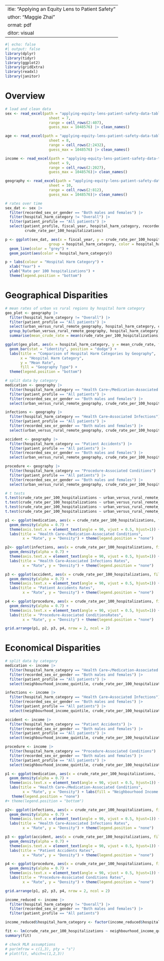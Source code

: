  ---
title: "Applying an Equity Lens to Patient Safety"
author: "Maggie Zhai"
format: pdf
editor: visual
---

```r
#| echo: false
#| output: false
library(dplyr)
library(tidyr)
library(ggplot2)
library(gridExtra)
library(readxl)
library(janitor)
```

# Overview

```r
# load and clean data
sex <- read_excel(path = "applying-equity-lens-patient-safety-data-tables-en.xlsx", 
                    sheet = 7,
                    range = cell_rows(2:407),
                    guess_max = 1048576) |> clean_names()

age <- read_excel(path = "applying-equity-lens-patient-safety-data-tables-en.xlsx", 
                    sheet = 8,
                    range = cell_rows(2:2432),
                    guess_max = 1048576) |> clean_names()

income <- read_excel(path = "applying-equity-lens-patient-safety-data-tables-en.xlsx", 
                    sheet = 9,
                    range = cell_rows(2:2027),
                    guess_max = 1048576)|> clean_names()

geography <- read_excel(path = "applying-equity-lens-patient-safety-data-tables-en.xlsx", 
                    sheet = 10,
                    range = cell_rows(2:812),
                    guess_max = 1048576)|> clean_names()
```

```r
# rates over time
sex_dat <- sex |>
  filter(recorded_sex_or_gender == "Both males and females") |>
  filter(hospital_harm_category != "Overall") |>
  filter(patient_profile == "All patients") |>
  select(patient_profile, fiscal_year, hospital_harm_category, recorded_sex_or_gender,
         crude_rate_per_100_hospitalizations)

p <- ggplot(sex_dat, aes(x = fiscal_year, y = crude_rate_per_100_hospitalizations, 
                    group = hospital_harm_category, color = hospital_harm_category)) +
  geom_line(color = "grey") +
  geom_point(aes(color = hospital_harm_category)) 

p + labs(colour = "Hospital Harm Category") +
  xlab("Year") +
  ylab("Rate per 100 hospitalizations") +
  theme(legend.position = "bottom")
```

# Geographical Disparities

```r
# mean rates of urban vs rural regions by hospital harm category
geo_plot <- geography |>  
  filter(hospital_harm_category != "Overall") |>
  filter(patient_profile == "All patients") |>
  select(urban_versus_rural_remote_geography, hospital_harm_category, crude_rate_per_100_hospitalizations) |>
  group_by(urban_versus_rural_remote_geography, hospital_harm_category) |>
  summarise(mean_crude_rate = mean(crude_rate_per_100_hospitalizations), .groups = "drop")

ggplot(geo_plot, aes(x = hospital_harm_category, y = mean_crude_rate, fill = urban_versus_rural_remote_geography)) +
  geom_bar(stat = "identity", position = "dodge") +
  labs(title = "Comparison of Hospital Harm Categories by Geography",
       x = "Hospital Harm Category",
       y = "Mean Rate",
       fill = "Geography Type") +
  theme(legend.position = "bottom")
```

```r

# split data by category
medication <- geography |>  
  filter(hospital_harm_category == "Health Care–/Medication-Associated Conditions") |>
  filter(patient_profile == "All patients") |>
  filter(recorded_sex_or_gender == "Both males and females") |>
  select(urban_versus_rural_remote_geography, crude_rate_per_100_hospitalizations)

infections <- geography |>  
  filter(hospital_harm_category == "Health Care–Associated Infections") |>
  filter(patient_profile == "All patients") |>
  filter(recorded_sex_or_gender == "Both males and females") |>
  select(urban_versus_rural_remote_geography, crude_rate_per_100_hospitalizations)

accident <- geography |>  
  filter(hospital_harm_category == "Patient Accidents") |>
  filter(patient_profile == "All patients") |>
  filter(recorded_sex_or_gender == "Both males and females") |>
  select(urban_versus_rural_remote_geography, crude_rate_per_100_hospitalizations)

procedure <- geography |>  
  filter(hospital_harm_category == "Procedure-Associated Conditions") |>
  filter(patient_profile == "All patients") |>
  filter(recorded_sex_or_gender == "Both males and females") |>
  select(urban_versus_rural_remote_geography, crude_rate_per_100_hospitalizations)

# t tests
t.test(crude_rate_per_100_hospitalizations ~ urban_versus_rural_remote_geography, data = medication)
t.test(crude_rate_per_100_hospitalizations ~ urban_versus_rural_remote_geography, data = infections)
t.test(crude_rate_per_100_hospitalizations ~ urban_versus_rural_remote_geography, data = accident)
t.test(crude_rate_per_100_hospitalizations ~ urban_versus_rural_remote_geography, data = procedure)

```

```r
p1 <- ggplot(medication, aes(x = crude_rate_per_100_hospitalizations, fill = urban_versus_rural_remote_geography)) +
  geom_density(alpha = 0.7) + 
  theme(axis.text.x = element_text(angle = 90, vjust = 0.5, hjust=1)) +
  labs(title = "Health Care–/Medication-Associated Conditions",
        x = "Rate", y = "Density") + theme(legend.position = "none")

p2<- ggplot(infections, aes(x = crude_rate_per_100_hospitalizations, fill = urban_versus_rural_remote_geography)) +
  geom_density(alpha = 0.7) + 
  theme(axis.text.x = element_text(angle = 90, vjust = 0.5, hjust=1)) +
  labs(title = "Health Care–Associated Infections Rates",
        x = "Rate", y = "Density") + theme(legend.position = "none")

p3 <- ggplot(accident, aes(x = crude_rate_per_100_hospitalizations, fill = urban_versus_rural_remote_geography)) +
  geom_density(alpha = 0.7) + 
  theme(axis.text.x = element_text(angle = 90, vjust = 0.5, hjust=1)) +
  labs(title = "Patient Accidents Rates",
        x = "Rate", y = "Density") + theme(legend.position = "none")

p4 <- ggplot(procedure, aes(x = crude_rate_per_100_hospitalizations, fill = urban_versus_rural_remote_geography)) +
  geom_density(alpha = 0.7) + 
  theme(axis.text.x = element_text(angle = 90, vjust = 0.5, hjust=1)) +
  labs(title = "Procedure-Associated ConditionsRates",
        x = "Rate", y = "Density") + theme(legend.position = "none")

grid.arrange(p1, p2, p3, p4, nrow = 2, ncol = 2)
```


# Economical Disparities

```r


# split data by category
medication <- income |>  
  filter(hospital_harm_category == "Health Care–/Medication-Associated Conditions") |>
  filter(recorded_sex_or_gender == "Both males and females") |>
  filter(patient_profile == "All patients") |>
  select(neighbourhood_income_quintile, crude_rate_per_100_hospitalizations)

infections <- income |>  
  filter(hospital_harm_category == "Health Care–Associated Infections") |>
  filter(recorded_sex_or_gender == "Both males and females") |>
  filter(patient_profile == "All patients") |>
  select(neighbourhood_income_quintile, crude_rate_per_100_hospitalizations)

accident <- income |>  
  filter(hospital_harm_category == "Patient Accidents") |>
  filter(recorded_sex_or_gender == "Both males and females") |>
  filter(patient_profile == "All patients") |>
  select(neighbourhood_income_quintile, crude_rate_per_100_hospitalizations)

procedure <- income |>  
  filter(hospital_harm_category == "Procedure-Associated Conditions") |>
  filter(recorded_sex_or_gender == "Both males and females") |>
  filter(patient_profile == "All patients") |>
  select(neighbourhood_income_quintile, crude_rate_per_100_hospitalizations)


```


```r
p1 <- ggplot(medication, aes(x = crude_rate_per_100_hospitalizations, fill = neighbourhood_income_quintile)) +
  geom_density(alpha = 0.7) + 
  theme(axis.text.x = element_text(angle = 90, vjust = 0.5, hjust=1)) +
  labs(title = "Health Care–/Medication-Associated Conditions",
        x = "Rate", y = "Density") + labs(fill = "Neighbourhood Income Quintile") +
   theme(legend.position = "none")
#+ theme(legend.position = "bottom")

p2<- ggplot(infections, aes(x = crude_rate_per_100_hospitalizations, fill = neighbourhood_income_quintile)) +
  geom_density(alpha = 0.7) + 
  theme(axis.text.x = element_text(angle = 90, vjust = 0.5, hjust=1)) +
  labs(title = "Health Care–Associated Infections Rates",
        x = "Rate", y = "Density") + theme(legend.position = "none")

p3 <- ggplot(accident, aes(x = crude_rate_per_100_hospitalizations, fill = neighbourhood_income_quintile)) +
  geom_density(alpha = 0.7) + 
  theme(axis.text.x = element_text(angle = 90, vjust = 0.5, hjust=1)) +
  labs(title = "Patient Accidents Rates",
        x = "Rate", y = "Density") + theme(legend.position = "none")

p4 <- ggplot(procedure, aes(x = crude_rate_per_100_hospitalizations, fill = neighbourhood_income_quintile)) +
  geom_density(alpha = 0.7) + 
  theme(axis.text.x = element_text(angle = 90, vjust = 0.5, hjust=1)) +
  labs(title = "Procedure-Associated Conditions Rates",
        x = "Rate", y = "Density") + theme(legend.position = "none")

grid.arrange(p1, p2, p3, p4, nrow = 2, ncol = 2)
```



```r
income_reduced <- income |>  
  filter(hospital_harm_category != "Overall") |>
  filter(recorded_sex_or_gender == "Both males and females") |>
  filter(patient_profile == "All patients")

income_reduced$hospital_harm_category <- factor(income_reduced$hospital_harm_category, levels = c("Patient Accidents", "Health Care–/Medication-Associated Conditions", "Health Care–Associated Infections", "Procedure-Associated Conditions"))

fit <- lm(crude_rate_per_100_hospitalizations ~ neighbourhood_income_quintile + hospital_harm_category, data = income_reduced)
summary(fit)

# check MLR assumptions
# par(mfrow = c(1,3), pty = "s")
# plot(fit, which=c(1,2,3))

```


